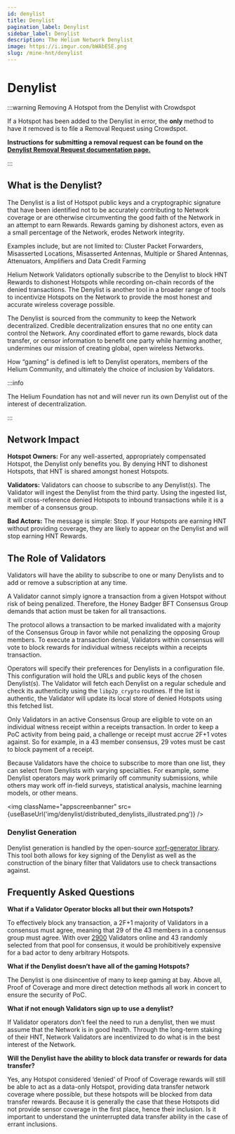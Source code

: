 ```yaml
---
id: denylist
title: Denylist
pagination_label: Denylist
sidebar_label: Denylist
description: The Helium Network Denylist
image: https://i.imgur.com/bWAbESE.png
slug: /mine-hnt/denylist
---
```



# Denylist

:::warning Removing A Hotspot from the Denylist with Crowdspot

If a Hotspot has been added to the Denylist in error, the **only** method to have it removed is to
file a Removal Request using Crowdspot.

**Instructions for submitting a removal request can be found on the
[Denylist Removal Request documentation page.](/mine-hnt/denylist-removals)**

:::

## What is the Denylist?

The Denylist is a list of Hotspot public keys and a cryptographic signature that have been
identified not to be accurately contributing to Network coverage or are otherwise circumventing the
good faith of the Network in an attempt to earn Rewards. Rewards gaming by dishonest actors, even as
a small percentage of the Network, erodes Network integrity.

Examples include, but are not limited to: Cluster Packet Forwarders, Misasserted Locations,
Misasserted Antennas, Multiple or Shared Antennas, Attenuators, Amplifiers and Data Credit Farming

Helium Network Validators optionally subscribe to the Denylist to block HNT Rewards to dishonest
Hotspots while recording on-chain records of the denied transactions. The Denylist is another tool
in a broader range of tools to incentivize Hotspots on the Network to provide the most honest and
accurate wireless coverage possible.

The Denylist is sourced from the community to keep the Network decentralized. Credible
decentralization ensures that no one entity can control the Network. Any coordinated effort to game
rewards, block data transfer, or censor information to benefit one party while harming another,
undermines our mission of creating global, open wireless Networks.

How “gaming” is defined is left to Denylist operators, members of the Helium Community, and
ultimately the choice of inclusion by Validators.

:::info

The Helium Foundation has not and will never run its own Denylist out of the interest of
decentralization.

:::

## Network Impact

**Hotspot Owners:** For any well-asserted, appropriately compensated Hotspot, the Denylist only
benefits you. By denying HNT to dishonest Hotspots, that HNT is shared amongst honest Hotspots.

**Validators:** Validators can choose to subscribe to any Denylist(s). The Validator will ingest the
Denylist from the third party. Using the ingested list, it will cross-reference denied Hotspots to
inbound transactions while it is a member of a consensus group.

**Bad Actors:** The message is simple: Stop. If your Hotspots are earning HNT without providing
coverage, they are likely to appear on the Denylist and will stop earning HNT Rewards.

## The Role of Validators

Validators will have the ability to subscribe to one or many Denylists and to add or remove a
subscription at any time.

A Validator cannot simply ignore a transaction from a given Hotspot without risk of being penalized.
Therefore, the Honey Badger BFT Consensus Group demands that action must be taken for all
transactions.

The protocol allows a transaction to be marked invalidated with a majority of the Consensus Group in
favor while not penalizing the opposing Group members. To execute a transaction denial, Validators
within consensus will vote to block rewards for individual witness receipts within a receipts
transaction.

Operators will specify their preferences for Denylists in a configuration file. This configuration
will hold the URLs and public keys of the chosen Denylist(s). The Validator will fetch each Denylist
on a regular schedule and check its authenticity using the `libp2p_crypto` routines. If the list is
authentic, the Validator will update its local store of denied Hotspots using this fetched list.

Only Validators in an active Consensus Group are eligible to vote on an individual witness receipt
within a receipts transaction. In order to keep a PoC activity from being paid, a challenge or
receipt must accrue 2F+1 votes against. So for example, in a 43 member consensus, 29 votes must be
cast to block payment of a receipt.

Because Validators have the choice to subscribe to more than one list, they can select from
Denylists with varying specialties. For example, some Denylist operators may work primarily off
community submissions, while others may work off in-field surveys, statistical analysis, machine
learning models, or other means.

<img
  className="appscreenbanner"
  src={useBaseUrl('img/denylist/distributed_denylists_illustrated.png')}
/>

### Denylist Generation

Denylist generation is handled by the open-source
[xorf-generator library](https://github.com/helium/xorf-generator). This tool both allows for key
signing of the Denylist as well as the construction of the binary filter that Validators use to
check transactions against.

## Frequently Asked Questions

**What if a Validator Operator blocks all but their own Hotspots?**

To effectively block any transaction, a 2F+1 majority of Validators in a consensus must agree,
meaning that 29 of the 43 members in a consensus group must agree. With over
[2900](https://explorer.helium.com/validators) Validators online and 43 randomly selected from that
pool for consensus, it would be prohibitively expensive for a bad actor to deny arbitrary Hotspots.

**What if the Denylist doesn’t have all of the gaming Hotspots?**

The Denylist is one disincentive of many to keep gaming at bay. Above all, Proof of Coverage and
more direct detection methods all work in concert to ensure the security of PoC.

**What if not enough Validators sign up to use a denylist?**

If Validator operators don’t feel the need to run a denylist, then we must assume that the Network
is in good health. Through the long-term staking of their HNT, Network Validators are incentivized
to do what is in the best interest of the Network.

**Will the Denylist have the ability to block data transfer or rewards for data transfer?**

Yes, any Hotspot considered ‘denied’ of Proof of Coverage rewards will still be able to act as a 
data-only Hotspot, providing data transfer network coverage where possible, but these hotspots will 
be blocked from data transfer rewards. Because it is generally the case that these Hotspots did not
provide sensor coverage in the first place, hence their inclusion. Is it important to understand the
uninterrupted data transfer ability in the case of errant inclusions.
